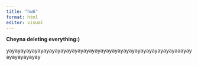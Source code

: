 ```yaml
---
title: "hw6"
format: html
editor: visual
---
```


**Cheyna deleting everything:)**

yayayayayayayayayayayayayayayayayayayayayayayayayayayayayayaaayayayayayayayay
